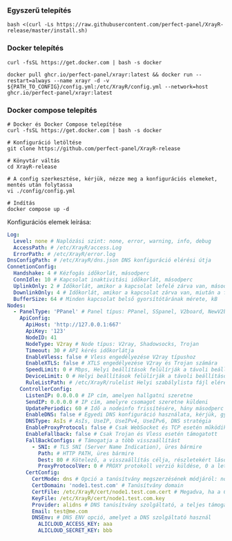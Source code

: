 ### Egyszerű telepítés

```shell
bash <(curl -Ls https://raw.githubusercontent.com/perfect-panel/XrayR-release/master/install.sh)
```

### Docker telepítés

```
curl -fsSL https://get.docker.com | bash -s docker

docker pull ghcr.io/perfect-panel/xrayr:latest && docker run --restart=always --name xrayr -d -v ${PATH_TO_CONFIG}/config.yml:/etc/XrayR/config.yml --network=host ghcr.io/perfect-panel/xrayr:latest
```

### Docker compose telepítés

```
# Docker és Docker Compose telepítése
curl -fsSL https://get.docker.com | bash -s docker

# Konfiguráció letöltése
git clone https://github.com/perfect-panel/XrayR-release

# Könyvtár váltás
cd XrayR-release

# A config szerkesztése, kérjük, nézze meg a konfigurációs elemeket, mentés után folytassa
vi ./config/config.yml

# Indítás
docker compose up -d
```

Konfigurációs elemek leírása:

```yaml
Log:
  Level: none # Naplózási szint: none, error, warning, info, debug
  AccessPath: # /etc/XrayR/access.Log
  ErrorPath: # /etc/XrayR/error.log
DnsConfigPath: # /etc/XrayR/dns.json DNS konfiguráció elérési útja
ConnetionConfig:
  Handshake: 4 # Kézfogás időkorlát, másodperc
  ConnIdle: 10 # Kapcsolat inaktivitási időkorlát, másodperc
  UplinkOnly: 2 # Időkorlát, amikor a kapcsolat lefelé zárva van, másodperc
  DownlinkOnly: 4 # Időkorlát, amikor a kapcsolat zárva van, miután a felfelé zárva van, másodperc
  BufferSize: 64 # Minden kapcsolat belső gyorsítótárának mérete, kB
Nodes:
  - PanelType: 'PPanel' # Panel típus: PPanel, SSpanel, V2board, NewV2board, PMpanel, Proxypanel, V2RaySocks
    ApiConfig:
      ApiHost: 'http://127.0.0.1:667'
      ApiKey: '123'
      NodeID: 41
      NodeType: V2ray # Node típus: V2ray, Shadowsocks, Trojan
      Timeout: 30 # API kérés időkorlátja
      EnableVless: false # Vless engedélyezése V2ray típushoz
      EnableXTLS: false # XTLS engedélyezése V2ray és Trojan számára
      SpeedLimit: 0 # Mbps, Helyi beállítások felülírják a távoli beállításokat, 0 azt jelenti, hogy letiltva
      DeviceLimit: 0 # Helyi beállítások felülírják a távoli beállításokat, 0 azt jelenti, hogy letiltva
      RuleListPath: # /etc/XrayR/rulelist Helyi szabálylista fájl elérési útja
    ControllerConfig:
      ListenIP: 0.0.0.0 # IP cím, amelyen hallgatni szeretne
      SendIP: 0.0.0.0 # IP cím, amelyre csomagot szeretne küldeni
      UpdatePeriodic: 60 # Idő a nodeinfo frissítésére, hány másodperc
      EnableDNS: false # Egyedi DNS konfiguráció használata, kérjük, győződjön meg arról, hogy a dns.json jól van beállítva
      DNSType: AsIs # AsIs, UseIP, UseIPv4, UseIPv6, DNS stratégia
      EnableProxyProtocol: false # Csak WebSocket és TCP esetén működik
      EnableFallback: false # Csak Trojan és Vless esetén támogatott
      FallBackConfigs: # Támogatja a több visszaállítást
        - SNI: # TLS SNI (Server Name Indication), üres bármire
          Path: # HTTP PATH, üres bármire
          Dest: 80 # Kötelező, a visszaállítás célja, részletekért lásd: https://xtls.github.io/config/fallback/
          ProxyProtocolVer: 0 # PROXY protokoll verzió küldése, 0 a letiltáshoz
      CertConfig:
        CertMode: dns # Opció a tanúsítvány megszerzésének módjáról: none, file, http, dns. A "none" választása kötelezően letiltja a tls konfigurációt.
        CertDomain: 'node1.test.com' # Tanúsítvány domain
        CertFile: /etc/XrayR/cert/node1.test.com.cert # Megadva, ha a CertMode fájl
        KeyFile: /etc/XrayR/cert/node1.test.com.key
        Provider: alidns # DNS tanúsítvány szolgáltató, a teljes támogatási lista itt található: https://go-acme.github.io/lego/dns/
        Email: test@me.com
        DNSEnv: # DNS ENV opció, amelyet a DNS szolgáltató használ
          ALICLOUD_ACCESS_KEY: aaa
          ALICLOUD_SECRET_KEY: bbb
```


<Giscus />
